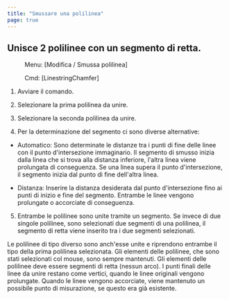```yaml
---
title: "Smussare una polilinea"
page: true
---
```

## Unisce 2 polilinee con un segmento di retta.
 <Menu> Menu: [Modifica / Smussa polilinea] </Menu> 
 <Menu> Cmd: [LinestringChamfer] </Menu> 


1. Avviare il comando.

2. Selezionare la prima polilinea da unire.

3. Selezionare la seconda polilinea da unire.

4. Per la determinazione del segmento ci sono diverse alternative:

- <Bold> Automatico: </Bold>  Sono determinate le distanze tra i punti di fine delle linee con il punto d&#39;intersezione immaginario. Il segmento di smusso inizia dalla linea che si trova alla distanza inferiore, l&#39;altra linea viene prolungata di conseguenza. Se una linea supera il punto d&#39;intersezione, il segmento inizia dal punto di fine dell&#39;altra linea.

- <Bold> Distanza: </Bold>  Inserire la distanza desiderata dal punto d&#39;intersezione fino ai punti di inizio e fine del segmento. Entrambe le linee vengono prolungate o accorciate di conseguenza.



5. Entrambe le polilinee sono unite tramite un segmento. Se invece di due singole polilinee, sono selezionati due segmenti di una polilinea, il segmento di retta viene inserito tra i due segmenti selezionati.




<Success>
Le polilinee di tipo diverso sono anch&#39;esse unite e riprendono entrambe il tipo della prima polilinea selezionata.
</Success>

<Success>
Gli elementi delle polilinee, che sono stati selezionati col mouse, sono sempre mantenuti.
</Success>

<Success>
Gli elementi delle polilinee deve essere segmenti di retta (nessun arco).
</Success>

<Success>
I punti finali delle linee da unire restano come vertici, quando le linee originali vengono prolungate. Quando le linee vengono accorciate, viene mantenuto un possibile punto di misurazione, se questo era gi&#224; esistente. 
</Success>

